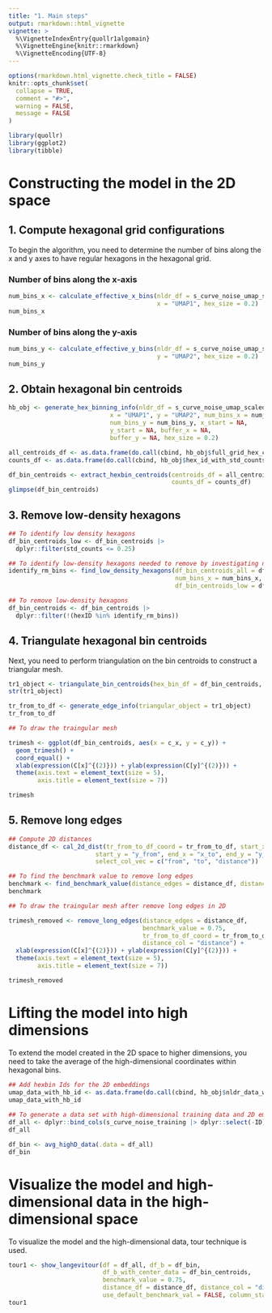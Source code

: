 ```yaml
---
title: "1. Main steps"
output: rmarkdown::html_vignette
vignette: >
  %\VignetteIndexEntry{quollr1algomain}
  %\VignetteEngine{knitr::rmarkdown}
  %\VignetteEncoding{UTF-8}
---
```


```r
options(rmarkdown.html_vignette.check_title = FALSE)
knitr::opts_chunk$set(
  collapse = TRUE,
  comment = "#>",
  warning = FALSE, 
  message = FALSE
)
```

```r
library(quollr)
library(ggplot2)
library(tibble)
```

# Constructing the model in the 2D space

## 1. Compute hexagonal grid configurations

To begin the algorithm, you need to determine the number of bins along the x and y axes to have regular hexagons in the hexagonal grid.

### Number of bins along the x-axis

```r
num_bins_x <- calculate_effective_x_bins(nldr_df = s_curve_noise_umap_scaled,
                                         x = "UMAP1", hex_size = 0.2)
num_bins_x 
```

### Number of bins along the y-axis

```r
num_bins_y <- calculate_effective_y_bins(nldr_df = s_curve_noise_umap_scaled,
                                         y = "UMAP2", hex_size = 0.2)
num_bins_y 
```

## 2. Obtain hexagonal bin centroids


```r
hb_obj <- generate_hex_binning_info(nldr_df = s_curve_noise_umap_scaled,
                            x = "UMAP1", y = "UMAP2", num_bins_x = num_bins_x,
                            num_bins_y = num_bins_y, x_start = NA,
                            y_start = NA, buffer_x = NA,
                            buffer_y = NA, hex_size = 0.2)

all_centroids_df <- as.data.frame(do.call(cbind, hb_obj$full_grid_hex_centroids))
counts_df <- as.data.frame(do.call(cbind, hb_obj$hex_id_with_std_counts))

df_bin_centroids <- extract_hexbin_centroids(centroids_df = all_centroids_df, 
                                             counts_df = counts_df)
glimpse(df_bin_centroids) 
```

## 3. Remove low-density hexagons

```r
## To identify low density hexagons
df_bin_centroids_low <- df_bin_centroids |>
  dplyr::filter(std_counts <= 0.25)

## To identify low-density hexagons needed to remove by investigating neighbouring mean density
identify_rm_bins <- find_low_density_hexagons(df_bin_centroids_all = df_bin_centroids,
                                              num_bins_x = num_bins_x,
                                              df_bin_centroids_low = df_bin_centroids_low)

## To remove low-density hexagons
df_bin_centroids <- df_bin_centroids |>
  dplyr::filter(!(hexID %in% identify_rm_bins))
```

## 4. Triangulate hexagonal bin centroids

Next, you need to perform triangulation on the bin centroids to construct a triangular mesh. 

```r
tr1_object <- triangulate_bin_centroids(hex_bin_df = df_bin_centroids, x = "c_x", y = "c_y")
str(tr1_object)

tr_from_to_df <- generate_edge_info(triangular_object = tr1_object)
tr_from_to_df
```

```r
## To draw the traingular mesh

trimesh <- ggplot(df_bin_centroids, aes(x = c_x, y = c_y)) +
  geom_trimesh() +
  coord_equal() +
  xlab(expression(C[x]^{(2)})) + ylab(expression(C[y]^{(2)})) +
  theme(axis.text = element_text(size = 5),
        axis.title = element_text(size = 7))

trimesh
```

## 5. Remove long edges

```r
## Compute 2D distances
distance_df <- cal_2d_dist(tr_from_to_df_coord = tr_from_to_df, start_x = "x_from", 
                        start_y = "y_from", end_x = "x_to", end_y = "y_to", 
                        select_col_vec = c("from", "to", "distance"))

## To find the benchmark value to remove long edges
benchmark <- find_benchmark_value(distance_edges = distance_df, distance_col = "distance")
benchmark
```

```r
## To draw the traingular mesh after remove long edges in 2D

trimesh_removed <- remove_long_edges(distance_edges = distance_df, 
                                     benchmark_value = 0.75, 
                                     tr_from_to_df_coord = tr_from_to_df, 
                                     distance_col = "distance") +
  xlab(expression(C[x]^{(2)})) + ylab(expression(C[y]^{(2)})) +
  theme(axis.text = element_text(size = 5),
        axis.title = element_text(size = 7))

trimesh_removed
```

# Lifting the model into high dimensions

To extend the model created in the 2D space to higher dimensions, you need to take the average of the high-dimensional coordinates within hexagonal bins.

```r
## Add hexbin Ids for the 2D embeddings
umap_data_with_hb_id <- as.data.frame(do.call(cbind, hb_obj$nldr_data_with_hex_id))
umap_data_with_hb_id
        
## To generate a data set with high-dimensional training data and 2D embeddings with hexagonal IDs
df_all <- dplyr::bind_cols(s_curve_noise_training |> dplyr::select(-ID), umap_data_with_hb_id)
df_all

df_bin <- avg_highD_data(.data = df_all)
df_bin
```

# Visualize the model and high-dimensional data in the high-dimensional space

To visualize the model and the high-dimensional data, tour technique is used. 

```r
tour1 <- show_langevitour(df = df_all, df_b = df_bin, 
                          df_b_with_center_data = df_bin_centroids, 
                          benchmark_value = 0.75, 
                          distance_df = distance_df, distance_col = "distance", 
                          use_default_benchmark_val = FALSE, column_start_text = "x")
tour1


```

